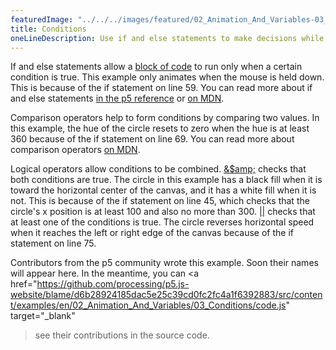 ---
featuredImage: "../../../images/featured/02_Animation_And_Variables-03_Conditions-thumbnail.png"
title: Conditions
oneLineDescription: Use if and else statements to make decisions while your sketch runs.
---

If and else statements allow a
<a href="https://developer.mozilla.org/en-US/docs/Web/JavaScript/Reference/Statements/block" target="_blank">block of code</a>
to run only when a certain condition is true. This example only
animates when the mouse is held down. This is because of the if
statement on line 59. You can read more about if and else statements
<a href="https://p5js.org/reference/#/p5/if-else">in the p5 reference</a>
or <a href="https://developer.mozilla.org/en-US/docs/Learn/JavaScript/Building_blocks/conditionals" target="_blank">on MDN</a>.

Comparison operators help to form conditions by comparing two
values. In this example, the hue of the circle resets to zero when
the hue is at least 360 because of the if statement on line 69.
You can read more about comparison operators
<a href="https://developer.mozilla.org/en-US/docs/Web/JavaScript/Reference/Operators#relational_operators" target="_blank">on MDN</a>.

Logical operators allow conditions to be combined.
<a href="https://developer.mozilla.org/en-US/docs/Web/JavaScript/Reference/Operators/Logical_AND" target="_blank">&amp;$amp;</a>
checks that both conditions are true. The circle in this example
has a black fill when it is toward the horizontal center of the canvas, and it
has a white fill when it is not. This is because of the if statement on line
45, which checks that the circle's x position is at least 100 and also
no more than 300.
<a href="https://developer.mozilla.org/en-US/docs/Web/JavaScript/Reference/Operators/Logical_OR" target="_blank">||</a>
checks that at least one of the conditions is true. The circle reverses horizontal
speed when it reaches the left or right edge of the canvas because of the if statement
on line 75.

Contributors from the p5 community wrote this example. Soon their names will 
appear here. In the meantime, you can 
<a 
href="https://github.com/processing/p5.js-website/blame/d6b28924185dac5e25c39cd0fc2fc4a1f6392883/src/content/examples/en/02_Animation_And_Variables/03_Conditions/code.js" target="_blank"
>see their contributions in the source code</a>.